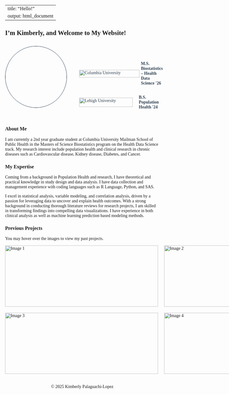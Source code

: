 
---
title: "Hello!"
output: html_document
---

<style>
body {
    font-family: 'Georgia', serif;
}

h1, h2, h3 {
    font-family: 'Georgia', serif;
}
</style>




## I'm Kimberly, and Welcome to My Website!



```{=html}
<div style="display: flex; align-items: flex-start; gap: 30px; margin-top: 30px;">

  <img src="images/IMG_5708.jpeg" style="width:200px; height:200px; border-radius:50%; object-fit:cover; border: 1px solid #2C3E50;">

  
  <div class="education-details" style="font-family: Georgia, serif; padding-top: 50px;">

   
    <div class="edu-item" style="display: flex; align-items: center; margin-bottom: 30px; color: #2C3E50;">
      <i class="fa-solid fa-graduation-cap fa-lg" style="margin-right: 10px;"></i>
      <img src="images/CU_logo.png" alt="Columbia University" style="width: 197px; height: 25px; margin-right: 5px;">
      <div>
        <strong>M.S. Biostatistics – Health Data Science '26</strong><br>
      </div>
    </div>

    <div class="edu-item" style="display: flex; align-items: center; margin-bottom: 30px; color: #2C3E50;">
      <i class="fa-solid fa-graduation-cap fa-lg" style="margin-right: 10px;"></i>
      <img src="images/lehigh_logo.png" alt="Lehigh University" style="width: 175px; height: 30px; margin-right: 20px;">
      <div>
        <strong>  B.S. Population Health '24</strong><br>
      </div>
    </div>

  </div>
</div>

```
### About Me

I am currently a 2nd year graduate student at Columbia University Mailman School of Public Health in the Masters of Science Biostatistics program on the Health Data Science track. My research interest include population health and clinical research in chronic diseases such as Cardiovascular disease, Kidney disease, Diabetes, and Cancer. 

### My Expertise

Coming from a background in Population Health and research, I have theoretical and practical knowledge in study design and data analysis. I have data collection and management experience with coding languages such as R Language, Python, and SAS. 

I excel in statistical analysis, variable modeling, and correlation analysis, driven by a passion for leveraging data to uncover and explain health outcomes. With a strong background in conducting thorough literature reviews for research projects, I am skilled in transforming findings into compelling data visualizations. I have experience in both clinical analysis as well as machine learning prediction based modeling methods. 

### Previous Projects 

You may hover over the images to view my past projects. 
```{=html}
<style>

#image-grid .grid-container {
  display: grid;
  grid-template-columns: repeat(2, 1fr);  
  gap: 20px;  
  justify-items: center;
  align-items: center;
}


#image-grid .container {
  position: relative;
  width: 500px;  
  height: 200px; 
}

#image-grid .image {
  display: block;
  width: 100%;
  height: 100%;
  object-fit: cover;  
  transition: filter 0.5s ease;  
}


#image-grid .container:hover .image {
  filter: blur(1px);  
}


#image-grid .overlay {
  position: absolute;
  top: 0;
  bottom: 0;
  left: 0;
  right: 0;
  opacity: 0;  
  transition: 0.5s ease; /* for opacity */
}


#image-grid .container:hover .overlay {
  opacity: 1;  /* Show overlay when container is hovered */
}

#image-grid .text {
  color: white;
  font-size: 20px;
  position: absolute;
  top: 50%;
  left: 50%;
  transform: translate(-50%, -50%);
  text-align: center;
}

#image-grid .text a {
  color: white; 
  text-decoration: none; 
}

#image-grid .text a:hover {
  text-decoration: underline; 
}
</style>



<div id="image-grid">
  <div class="grid-container">
    <div class="container">
      <img src="images/photo1.jpg" alt="Image 1" class="image">
      <div class="overlay">
        <div class="text"><a href="projects.html">Breast Cancer Survival Modeling</a></div>
      </div>
    </div>
    <div class="container">
      <img src="images/photo2.jpg" alt="Image 2" class="image">
      <div class="overlay">
        <div class="text"><a href="asthma_project.html">Asthma Prevalence and Temperature</a></div>
      </div>
    </div>
    <div class="container">
      <img src="images/photo3.jpg" alt="Image 3" class="image">
      <div class="overlay">
        <div class="text"><a href="ewaste.html">E-waste and Health Outcomes in Latin America</a></div>
      </div>
    </div>
    <div class="container">
      <img src="images/photo4.jpg" alt="Image 4" class="image">
      <div class="overlay">
        <div class="text"><a href="cap.html">Health Disparities Among Older Adults Living with a Disability in NYC</a></div>
      </div>
    </div>
  </div>
</div>

```



```{=html}
<head>
    <meta charset="UTF-8">
    <meta name="viewport" content="width=device-width, initial-scale=1.0">
    <title>My Portfolio</title>
    <link rel="stylesheet" href="https://cdnjs.cloudflare.com/ajax/libs/font-awesome/6.0.0-beta3/css/all.min.css">
    <style>
        footer {
            text-align: center;
            padding: 20px;
            background-color: transparent;
        }
    </style>
</head>
<body>

<footer>
    <p>© 2025 Kimberly Palaguachi-Lopez</p>
</footer>

</body>
</html>

```





